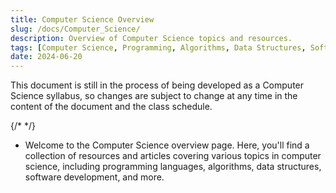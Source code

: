 ```yaml
---
title: Computer Science Overview
slug: /docs/Computer_Science/
description: Overview of Computer Science topics and resources.
tags: [Computer Science, Programming, Algorithms, Data Structures, Software Development]
date: 2024-06-20
---
```

<Callout title="Warning" type="warning">
   This document is still in the process of being developed as a Computer Science syllabus, so changes are subject to change at any time in the content of the document and the class schedule.
</Callout>

{/* <!-- # Computer Science Overview --> */}
- Welcome to the Computer Science overview page. Here, you'll find a collection of resources and articles covering various topics in computer science, including programming languages, algorithms, data structures, software development, and more.